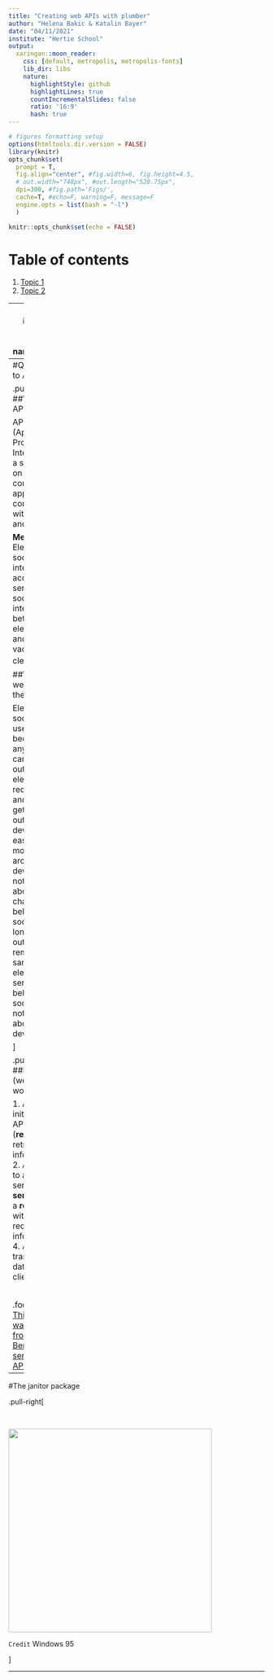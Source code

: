 ```yaml
---
title: "Creating web APIs with plumber"
author: "Helena Bakic & Katalin Bayer"
date: "04/11/2021"
institute: "Hertie School"
output:
  xaringan::moon_reader:
    css: [default, metropolis, metropolis-fonts]
    lib_dir: libs
    nature:
      highlightStyle: github
      highlightLines: true
      countIncrementalSlides: false
      ratio: '16:9'
      hash: true
---
```


```r

# figures formatting setup
options(htmltools.dir.version = FALSE)
library(knitr)
opts_chunk$set(
  prompt = T,
  fig.align="center", #fig.width=6, fig.height=4.5, 
  # out.width="748px", #out.length="520.75px",
  dpi=300, #fig.path='Figs/',
  cache=T, #echo=F, warning=F, message=F
  engine.opts = list(bash = "-l")
  )

knitr::opts_chunk$set(echo = FALSE)
```

# Table of contents
1. [Topic 1](#topic1)
2. [Topic 2](#topic2)

---
class: inverse, center, middle
name: topic1

#Topic 1

---
#Quick intro to APIs

.pull-left[
##What are APIs?

API (Application Programming Interface) is a set of rules on how computers or applications communicate with one another.

**Metaphor:** Electric sockets are interfaces to access a service -- a socket is an intermediary between electricity and a vacuum cleaner.<sup>1</sup>

##Why do we need them?

Electric sockets are useful because:
- any device can outsource its electrical requirements and always get the same output
- devices can easily be moved around
- devices do not care about the changes behind the socket as long as the output remains the same
- electricity service behind the socket does not care about the device

]

.pull-right[
##How do (web) APIs work?

1. A **client** initiates an API call (**request**) to retrieve information 
2. API "talks" to a web server
3. A **server** sends a **response** with the requested information
4. API transfers the data to the client

<br>
<div align="center">
<img src="pics/API.png" height=300>
</div>
`Credit` Seobility
]

.footnote[<sup>1</sup> This example was modified from David Berlind's series on APIs](https://www.programmableweb.com/api-university/what-are-apis-and-how-do-they-work)

---
#The janitor package

.pull-right[

<br>
<div align="center">
<img src="pics/windows-pipes.gif" height=400>
</div>
`Credit` Windows 95

]



---
